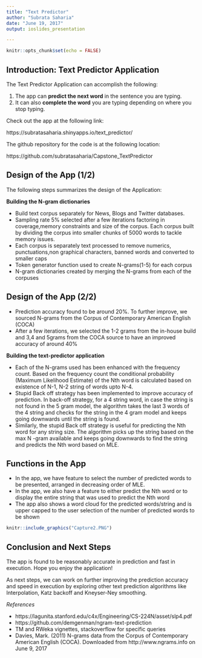 ```yaml
---
title: "Text Predictor"
author: "Subrata Saharia"
date: "June 19, 2017"
output: ioslides_presentation

---
```


```r
knitr::opts_chunk$set(echo = FALSE)
```

## Introduction: Text Predictor Application

The Text Predictor Application can accomplish the following:

1. The app can **predict the next word** in the sentence you are typing.
2. It can also **complete the word** you are typing depending on where you stop    typing. 

Check out the app at the following link:

https://subratasaharia.shinyapps.io/text_predictor/

The github repository for the code is at the following location:

https://github.com/subratasaharia/Capstone_TextPredictor


## Design of the App (1/2)

The following steps summarizes the design of the Application:

**Building the N-gram dictionaries**

* Build text corpus separately for News, Blogs and Twitter databases. 
* Sampling rate 5% selected after a few iterations factoring in coverage,memory constraints and size of the corpus. Each corpus built by dividing the   corpus into smaller chunks of 5000 words to tackle memory issues.
* Each corpus is separately text processed to remove numerics, punctuations,non graphical characters, banned words and converted to smaller caps
* Token generator function used to create N-grams(1-5) for each corpus
* N-gram dictionaries created by merging the N-grams from each of the corpuses

## Design of the App (2/2)

* Prediction accuracy found to be around 20%. To further improve, we sourced N-grams from the Corpus of Contemporary American English (COCA)
* After a few iterations, we selected the 1-2 grams from the in-house build and 3,4 and 5grams from the COCA source to have an improved accuracy of around 40%

**Building the text-predictor application**

* Each of the N-grams used has been enhanced with the frequency count. Based on the frequency count the conditional probability (Maximum Likelihood Estimate) of the Nth word is calculated based on existence of N-1, N-2 string of words upto N-4.
* Stupid Back off strategy has been implemented to improve accuracy of prediction. In back-off strategy, for a 4 string word, in case the string is not found in the 5 gram model, the algorithm takes the last 3 words of the 4 string and checks for the string in the 4 gram model and keeps going downwards until the string is found. 
* Similarly, the stupid Back off strategy is useful for predicting the Nth word for any string size. The algorithm picks up the string based on the max N -gram available and keeps going downwards to find the string and predicts the Nth word based on MLE.

## Functions in the App

* In the app, we have feature to select the number of predicted words to be presented, arranged in decreasing order of MLE.
* In the app, we also have a feature to either predict the Nth word or to display the entire string that was used to predict the Nth word
* The app also shows a word cloud for the predicted words/string and is upper capped to the user selection of the number of predicted words to be shown

```r
knitr::include_graphics("Capture2.PNG")
```


## Conclusion and Next Steps

The app is found to be reasonably accurate in prediction and fast in execution. Hope you enjoy the application!

As next steps, we can work on further improving the prediction accuracy and speed in execution by exploring other text prediction algorithms like Interpolation, Katz backoff and Kneyser-Ney smoothing.

*References*

* https://lagunita.stanford.edu/c4x/Engineering/CS-224N/asset/slp4.pdf
* https://github.com/demgenman/ngram-text-prediction
* TM and RWeka vignettes, stackoverflow for specific queries
* Davies, Mark. (2011) N-grams data from the Corpus of Contemporary American English (COCA). Downloaded from http://www.ngrams.info on June 9, 2017